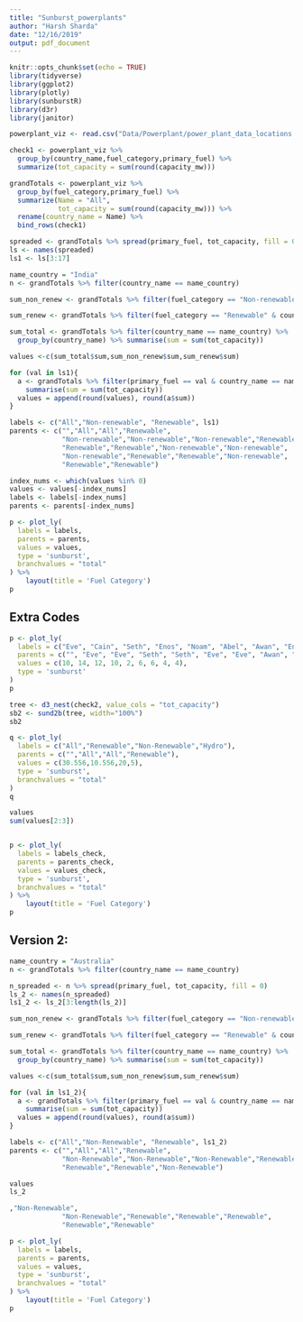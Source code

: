```yaml
---
title: "Sunburst_powerplants"
author: "Harsh Sharda"
date: "12/16/2019"
output: pdf_document
---
```


```r
knitr::opts_chunk$set(echo = TRUE)
library(tidyverse)
library(ggplot2)
library(plotly)
library(sunburstR)
library(d3r)
library(janitor)
```

```r
powerplant_viz <- read.csv("Data/Powerplant/power_plant_data_locations.csv")
```

```r
check1 <- powerplant_viz %>%
  group_by(country_name,fuel_category,primary_fuel) %>%
  summarize(tot_capacity = sum(round(capacity_mw)))

grandTotals <- powerplant_viz %>%
  group_by(fuel_category,primary_fuel) %>%
  summarize(Name = "All",
            tot_capacity = sum(round(capacity_mw))) %>%
  rename(country_name = Name) %>%
  bind_rows(check1)
```

```r
spreaded <- grandTotals %>% spread(primary_fuel, tot_capacity, fill = 0)
ls <- names(spreaded)
ls1 <- ls[3:17]
```

```r
name_country = "India"
n <- grandTotals %>% filter(country_name == name_country)

sum_non_renew <- grandTotals %>% filter(fuel_category == "Non-renewable" & country_name == name_country) %>% summarise(sum = sum(tot_capacity))

sum_renew <- grandTotals %>% filter(fuel_category == "Renewable" & country_name == name_country) %>% summarise(sum = sum(tot_capacity))

sum_total <- grandTotals %>% filter(country_name == name_country) %>%
  group_by(country_name) %>% summarise(sum = sum(tot_capacity))
```

```r
values <-c(sum_total$sum,sum_non_renew$sum,sum_renew$sum)
```


```r
for (val in ls1){
  a <- grandTotals %>% filter(primary_fuel == val & country_name == name_country) %>%
    summarise(sum = sum(tot_capacity))
  values = append(round(values), round(a$sum))
}

labels <- c("All","Non-renewable", "Renewable", ls1)
parents <- c("","All","All","Renewable",
             "Non-renewable","Non-renewable","Non-renewable","Renewable",
             "Renewable","Renewable","Non-renewable","Non-renewable",
             "Non-renewable","Renewable","Renewable","Non-renewable",
             "Renewable","Renewable")
```



```r
index_nums <- which(values %in% 0)
values <- values[-index_nums]
labels <- labels[-index_nums]
parents <- parents[-index_nums]
```


```r
p <- plot_ly(
  labels = labels,
  parents = parents,
  values = values,
  type = 'sunburst',
  branchvalues = "total"
) %>%
    layout(title = 'Fuel Category')
p
```

## Extra Codes

```r
p <- plot_ly(
  labels = c("Eve", "Cain", "Seth", "Enos", "Noam", "Abel", "Awan", "Enoch", "Azura"),
  parents = c("", "Eve", "Eve", "Seth", "Seth", "Eve", "Eve", "Awan", "Eve"),
  values = c(10, 14, 12, 10, 2, 6, 6, 4, 4),
  type = 'sunburst'
)
p
```


```r
tree <- d3_nest(check2, value_cols = "tot_capacity")
sb2 <- sund2b(tree, width="100%")
sb2
```

```r
q <- plot_ly(
  labels = c("All","Renewable","Non-Renewable","Hydro"),
  parents = c("","All","All","Renewable"),
  values = c(30.556,10.556,20,5),
  type = 'sunburst',
  branchvalues = "total"
)
q
```

```r
values
sum(values[2:3])
```

```r

```
```r
p <- plot_ly(
  labels = labels_check,
  parents = parents_check,
  values = values_check,
  type = 'sunburst',
  branchvalues = "total"
) %>%
    layout(title = 'Fuel Category')
p
```

## Version 2:

```r
name_country = "Australia"
n <- grandTotals %>% filter(country_name == name_country)
```

```r
n_spreaded <- n %>% spread(primary_fuel, tot_capacity, fill = 0)
ls_2 <- names(n_spreaded)
ls1_2 <- ls_2[3:length(ls_2)]
```

```r
sum_non_renew <- grandTotals %>% filter(fuel_category == "Non-renewable" & country_name == name_country) %>% summarise(sum = sum(tot_capacity))

sum_renew <- grandTotals %>% filter(fuel_category == "Renewable" & country_name == name_country) %>% summarise(sum = sum(tot_capacity))

sum_total <- grandTotals %>% filter(country_name == name_country) %>%
  group_by(country_name) %>% summarise(sum = sum(tot_capacity))

values <-c(sum_total$sum,sum_non_renew$sum,sum_renew$sum)

```

```r
for (val in ls1_2){
  a <- grandTotals %>% filter(primary_fuel == val & country_name == name_country) %>%
    summarise(sum = sum(tot_capacity))
  values = append(round(values), round(a$sum))
}

labels <- c("All","Non-Renewable", "Renewable", ls1_2)
parents <- c("","All","All","Renewable",
             "Non-Renewable","Non-Renewable","Non-Renewable","Renewable",
             "Renewable","Renewable","Non-Renewable")

values
ls_2

,"Non-Renewable",
             "Non-Renewable","Renewable","Renewable","Renewable",
             "Renewable","Renewable"
```

```r
p <- plot_ly(
  labels = labels,
  parents = parents,
  values = values,
  type = 'sunburst',
  branchvalues = "total"
) %>%
    layout(title = 'Fuel Category')
p
```


